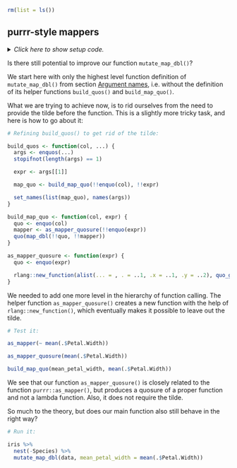 ```r
rm(list = ls())
```


## purrr-style mappers

<details><summary>*Click here to show setup code.*</summary>
```r
### purrr-style mappers

```
```r
library(tidyverse)
library(rlang)

mutate_map_dbl <- function(.data, col, ...) {
  quos <- build_quos(!!enquo(col), ...)
  .data %>%
    mutate(!!!quos)
}
```
</details>

Is there still potential to improve our function `mutate_map_dbl()`?

We start here with only the highest level function definition of `mutate_map_dbl()` from section [Argument names](#argnames), i.e. without the definition of its helper functions `build_quos()` and `build_map_quo()`.

What we are trying to achieve now, is to rid ourselves from the need to provide the tilde before the function.
This is a slightly more tricky task, and here is how to go about it:

```r
# Refining build_quos() to get rid of the tilde:
```
```r
build_quos <- function(col, ...) {
  args <- enquos(...)
  stopifnot(length(args) == 1)

  expr <- args[[1]]

  map_quo <- build_map_quo(!!enquo(col), !!expr)

  set_names(list(map_quo), names(args))
}

build_map_quo <- function(col, expr) {
  quo <- enquo(col)
  mapper <- as_mapper_quosure(!!enquo(expr))
  quo(map_dbl(!!quo, !!mapper))
}

as_mapper_quosure <- function(expr) {
  quo <- enquo(expr)

  rlang::new_function(alist(... = , . = ..1, .x = ..1, .y = ..2), quo_get_expr(quo))
}
```

We needed to add one more level in the hierarchy of function calling.
The helper function `as_mapper_quosure()` creates a new function with the help of `rlang::new_function()`, which eventually makes it possible to leave out the tilde.

```r
# Test it:
```
```r
as_mapper(~ mean(.$Petal.Width))

as_mapper_quosure(mean(.$Petal.Width))

build_map_quo(mean_petal_width, mean(.$Petal.Width))
```

We see that our function `as_mapper_quosure()` is closely related to the function `purrr::as_mapper()`, but produces a quosure of a proper function and not a lambda function.
Also, it does not require the tilde.

So much to the theory, but does our main function also still behave in the right way?

```r
# Run it:
```
```r
iris %>%
  nest(-Species) %>%
  mutate_map_dbl(data, mean_petal_width = mean(.$Petal.Width))
```
